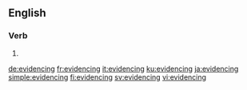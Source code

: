 ==English==

===Verb===
{{head|en|present participle}}

# {{present participle of|evidence|lang=en|nocat=1}}

[[de:evidencing]]
[[fr:evidencing]]
[[it:evidencing]]
[[ku:evidencing]]
[[ja:evidencing]]
[[simple:evidencing]]
[[fi:evidencing]]
[[sv:evidencing]]
[[vi:evidencing]]